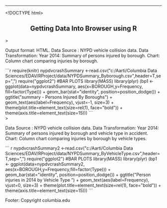 ---
<!DOCTYPE html>
<html>

<body>

<head>
<style>
  p.solid {border-style: solid;}
  <title>Getting Data Into Browser using R </title>
</style>
</head>

 
<div id="header"  class="solid" >
<h2><center> Getting Data Into Browser using R   </center> </h1>
</div>

</div>

<div id="section1"  <center>>
<p >
Output format: HTML.  
Data Source : NYPD vehicle collision data.    
Data Transformation: Year 2014: Summary of persons injured by borough.    
Chart: Column chart comparing injuries by borough.   
</p>


```r
require(knitr)
nypdvcrashSummary <-read.csv("c:/Aarti/Columbia Data Sciences/EDAV/RProject/data/NYPDSummary_Byborough.csv",header=T,sep=",")
require("ggplot2")

#BAR PLOTS
library(MASS)
library(plyr)

(bp1 <- ggplot(data=nypdvcrashSummary, 
        aes(x=BOROUGH,y=Frequency,
        fill=factor(Type))) 
     +  geom_bar(stat="identity", position=position_dodge()) 
     +  ggtitle("summary - Persons Injured By Boroughs")
     +  geom_text(aes(label=Frequency), vjust=-1, size=3)
     +  theme(plot.title=element_text(size=rel(1), face="bold"))
     +  theme(axis.title=element_text(size=15)))
```
</center>
</div>

<div id="sectionw" <center>>
<p>
Data Source : NYPD vehicle collision data.   
Data Transformation: Year 2014: Summary of persons injured by borough and vehicle type in accident.      
Chart: Column chart comparing injuries by borough by vehicle types.
</p>
</p>


``` r


nypdvcrashSummary2 <-read.csv("c:/Aarti/Columbia Data Sciences/EDAV/RProject/data/NYPDSummary_ByVehicleType.csv",header=T,sep=",")
require("ggplot2")

#BAR PLOTS
library(MASS)
library(plyr)

(bp1 <- ggplot(data=nypdvcrashSummary2, 
               aes(x=BOROUGH,y=Frequency,fill=factor(Type))) + 
               geom_bar(stat="identity", position=position_dodge()) + 
   ggtitle("Person injuries in 2014 by Vehicle Type ")
   + geom_text(aes(label=Frequency), vjust=0, size=3)
   + theme(plot.title=element_text(size=rel(1), face="bold"))
   + theme(axis.title=element_text(size=15)))



```

</center>
</div>

<div id="footer">
Footer:  Copyright columbia.edu

</div>
</body>
</html>
